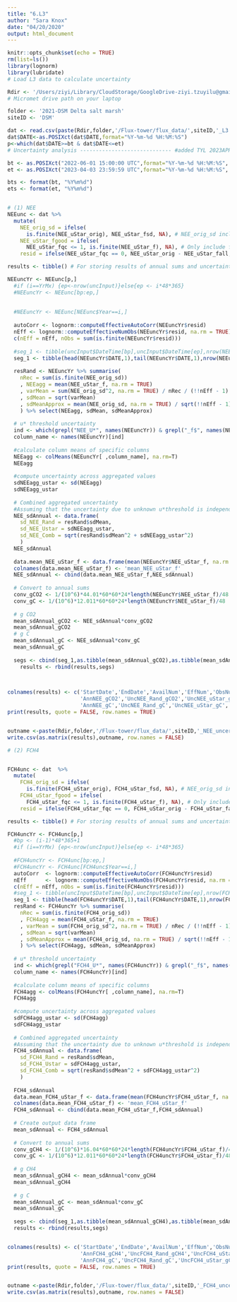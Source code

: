 ```yaml
---
title: "6.L3"
author: "Sara Knox"
date: "04/20/2020"
output: html_document
---
```


```r
knitr::opts_chunk$set(echo = TRUE)
rm(list=ls())
library(lognorm)
library(lubridate)
# Load L3 data to calculate uncertainty

Rdir <- '/Users/ziyi/Library/CloudStorage/GoogleDrive-ziyi.tzuyilu@gmail.com/.shortcut-targets-by-id/1txCh9lZ7VGCujXGvBaJCMVnuxT-65q4K/Micromet Lab/Projects/' 
# Micromet drive path on your laptop

folder <- '2021-DSM Delta salt marsh'
siteID <- 'DSM'

dat <- read.csv(paste(Rdir,folder,'/Flux-tower/flux_data/',siteID,'_L3.csv',sep=''))
dat$DATE<-as.POSIXct(dat$DATE,format="%Y-%m-%d %H:%M:%S")
p<-which(dat$DATE>=bt & dat$DATE<=et)
# Uncertainty analysis ----------------------------- #added TYL 2023APR28

bt <- as.POSIXct("2022-06-01 15:00:00 UTC",format="%Y-%m-%d %H:%M:%S", tz = "America/Vancouver")# begin time
et <- as.POSIXct("2023-04-03 23:59:59 UTC",format="%Y-%m-%d %H:%M:%S", tz = "America/Vancouver") # end time

bts <- format(bt, "%Y%m%d")
ets <- format(et, "%Y%m%d")


# (1) NEE
NEEunc <- dat %>% 
  mutate(
    NEE_orig_sd = ifelse(
      is.finite(NEE_uStar_orig), NEE_uStar_fsd, NA), # NEE_orig_sd includes NEE_uStar_fsd only for measured values
    NEE_uStar_fgood = ifelse(
      NEE_uStar_fqc <= 1, is.finite(NEE_uStar_f), NA), # Only include filled values for the most reliable gap-filled observations. Note that is.finite() shouldn't be used here.
    resid = ifelse(NEE_uStar_fqc == 0, NEE_uStar_orig - NEE_uStar_fall, NA)) # quantify the error terms, i.e. model-data residuals (only using observations and exclude also

results <- tibble() # For storing results of annual sums and uncertainties

NEEuncYr <- NEEunc[p,]
  #if (i==YrMx) {ep<-nrow(uncInput)}else{ep <- i*48*365}
  #NEEuncYr <- NEEunc[bp:ep,]
  
  
  #NEEuncYr <- NEEunc[NEEunc$Year==i,]
  
  autoCorr <- lognorm::computeEffectiveAutoCorr(NEEuncYr$resid)
  nEff <- lognorm::computeEffectiveNumObs(NEEuncYr$resid, na.rm = TRUE)
  c(nEff = nEff, nObs = sum(is.finite(NEEuncYr$resid))) 
  
  #seg_1 <- tibble(uncInput$DateTime[bp],uncInput$DateTime[ep],nrow(NEEuncYr),nEff,sum(is.finite(NEEuncYr$resid)))
  seg_1 <- tibble(head(NEEuncYr$DATE,1),tail(NEEuncYr$DATE,1),nrow(NEEuncYr),nEff,sum(is.finite(NEEuncYr$resid)))
  
  resRand <- NEEuncYr %>% summarise(
    nRec = sum(is.finite(NEE_orig_sd))
    , NEEagg = mean(NEE_uStar_f, na.rm = TRUE)
    , varMean = sum(NEE_orig_sd^2, na.rm = TRUE) / nRec / (!!nEff - 1)
    , sdMean = sqrt(varMean) 
    , sdMeanApprox = mean(NEE_orig_sd, na.rm = TRUE) / sqrt(!!nEff - 1)
    ) %>% select(NEEagg, sdMean, sdMeanApprox)
  
  # u* threshold uncertainty
  ind <- which(grepl("NEE_U*", names(NEEuncYr)) & grepl("_f$", names(NEEuncYr)))
  column_name <- names(NEEuncYr)[ind] 
  
  #calculate column means of specific columns
  NEEagg <- colMeans(NEEuncYr[ ,column_name], na.rm=T)
  NEEagg
  
  #compute uncertainty across aggregated values
  sdNEEagg_ustar <- sd(NEEagg)
  sdNEEagg_ustar
  
  # Combined aggregated uncertainty
  #Assuming that the uncertainty due to unknown u*threshold is independent from the random uncertainty, the variances add.
  NEE_sdAnnual <- data.frame(
    sd_NEE_Rand = resRand$sdMean,
    sd_NEE_Ustar = sdNEEagg_ustar,
    sd_NEE_Comb = sqrt(resRand$sdMean^2 + sdNEEagg_ustar^2) 
    )
  NEE_sdAnnual
  
  data.mean_NEE_uStar_f <- data.frame(mean(NEEuncYr$NEE_uStar_f, na.rm = TRUE))
  colnames(data.mean_NEE_uStar_f) <- 'mean_NEE_uStar_f'
  NEE_sdAnnual <- cbind(data.mean_NEE_uStar_f,NEE_sdAnnual)
  
  # Convert to annual sums
  conv_gCO2 <- 1/(10^6)*44.01*60*60*24*length(NEEuncYr$NEE_uStar_f)/48 # Converts umol to mol, mol to gCO2, x seconds in a year
  conv_gC <- 1/(10^6)*12.011*60*60*24*length(NEEuncYr$NEE_uStar_f)/48  # Converts umol to mol, mol to gC,   x seconds in a year
  
  # g CO2
  mean_sdAnnual_gCO2 <- NEE_sdAnnual*conv_gCO2
  mean_sdAnnual_gCO2
  # g C
  mean_sdAnnual_gC <- NEE_sdAnnual*conv_gC
  mean_sdAnnual_gC
  
  segs <- cbind(seg_1,as.tibble(mean_sdAnnual_gCO2),as.tibble(mean_sdAnnual_gC))
    results <- rbind(results,segs)
    


colnames(results) <- c('StartDate','EndDate','AvailNum','EffNum','ObsNum',
                       'AnnNEE_gCO2','UncNEE_Rand_gCO2','UncNEE_uStar_gCO2','UncNEE_Comb_gCO2',
                       'AnnNEE_gC','UncNEE_Rand_gC','UncNEE_uStar_gC','UncNEE_Comb_gC')
print(results, quote = FALSE, row.names = TRUE)


outname <-paste(Rdir,folder,'/Flux-tower/flux_data/',siteID,'_NEE_uncertainty_',bts,'-',ets,'.csv',sep="")
write.csv(as.matrix(results),outname, row.names = FALSE)

# (2) FCH4


FCH4unc <- dat  %>% 
  mutate(
    FCH4_orig_sd = ifelse(
      is.finite(FCH4_uStar_orig), FCH4_uStar_fsd, NA), # NEE_orig_sd includes NEE_uStar_fsd only for measured values
    FCH4_uStar_fgood = ifelse(
      FCH4_uStar_fqc <= 1, is.finite(FCH4_uStar_f), NA), # Only include filled values for the most reliable gap-filled observations. Note that is.finite() shouldn't be used here.
    resid = ifelse(FCH4_uStar_fqc == 0, FCH4_uStar_orig - FCH4_uStar_fall, NA)) # quantify the error terms, i.e. model-data residuals (only using observations and exclude also

results <- tibble() # For storing results of annual sums and uncertainties

FCH4uncYr <- FCH4unc[p,]
  #bp <- (i-1)*48*365+1
  #if (i==YrMx) {ep<-nrow(uncInput)}else{ep <- i*48*365}
  
  #FCH4uncYr <- FCH4unc[bp:ep,]
  #FCH4uncYr <- FCH4unc[FCH4unc$Year==i,]
  autoCorr  <- lognorm::computeEffectiveAutoCorr(FCH4uncYr$resid)
  nEff      <- lognorm::computeEffectiveNumObs(FCH4uncYr$resid, na.rm = TRUE)
  c(nEff = nEff, nObs = sum(is.finite(FCH4uncYr$resid)))
  #seg_1 <- tibble(uncInput$DateTime[bp],uncInput$DateTime[ep],nrow(FCH4uncYr),nEff,sum(is.finite(FCH4uncYr$resid)))
  seg_1 <- tibble(head(FCH4uncYr$DATE,1),tail(FCH4uncYr$DATE,1),nrow(FCH4uncYr),nEff,sum(is.finite(FCH4uncYr$resid)))
  resRand <- FCH4uncYr %>% summarise(
    nRec = sum(is.finite(FCH4_orig_sd))
    , FCH4agg = mean(FCH4_uStar_f, na.rm = TRUE)
    , varMean = sum(FCH4_orig_sd^2, na.rm = TRUE) / nRec / (!!nEff - 1)
    , sdMean = sqrt(varMean) 
    , sdMeanApprox = mean(FCH4_orig_sd, na.rm = TRUE) / sqrt(!!nEff - 1)
    ) %>% select(FCH4agg, sdMean, sdMeanApprox)
  
  # u* threshold uncertainty
  ind <- which(grepl("FCH4_U*", names(FCH4uncYr)) & grepl("_f$", names(FCH4uncYr)))
  column_name <- names(FCH4uncYr)[ind] 
  
  #calculate column means of specific columns
  FCH4agg <- colMeans(FCH4uncYr[ ,column_name], na.rm=T)
  FCH4agg
  
  #compute uncertainty across aggregated values
  sdFCH4agg_ustar <- sd(FCH4agg)
  sdFCH4agg_ustar
  
  # Combined aggregated uncertainty
  #Assuming that the uncertainty due to unknown u*threshold is independent from the random uncertainty, the variances add.
  FCH4_sdAnnual <- data.frame(
    sd_FCH4_Rand = resRand$sdMean,
    sd_FCH4_Ustar = sdFCH4agg_ustar,
    sd_FCH4_Comb = sqrt(resRand$sdMean^2 + sdFCH4agg_ustar^2) 
    )
  
  FCH4_sdAnnual
  data.mean_FCH4_uStar_f <- data.frame(mean(FCH4uncYr$FCH4_uStar_f, na.rm = TRUE))
  colnames(data.mean_FCH4_uStar_f) <- 'mean_FCH4_uStar_f'
  FCH4_sdAnnual <- cbind(data.mean_FCH4_uStar_f,FCH4_sdAnnual)
  
  # Create output data frame
  mean_sdAnnual <- FCH4_sdAnnual
  
  # Convert to annual sums
  conv_gCH4 <- 1/(10^6)*16.04*60*60*24*length(FCH4uncYr$FCH4_uStar_f)/48 # Converts umol to mol, mol to mgCH4, x seconds in a year
  conv_gC <- 1/(10^6)*12.011*60*60*24*length(FCH4uncYr$FCH4_uStar_f)/48  # Converts umol to mol, mol to mgC,   x seconds in a year
  
  # g CH4
  mean_sdAnnual_gCH4 <- mean_sdAnnual*conv_gCH4
  mean_sdAnnual_gCH4
  
  # g C
  mean_sdAnnual_gC <- mean_sdAnnual*conv_gC
  mean_sdAnnual_gC
  
  segs <- cbind(seg_1,as.tibble(mean_sdAnnual_gCH4),as.tibble(mean_sdAnnual_gC))
  results <- rbind(results,segs)


colnames(results) <- c('StartDate','EndDate','AvailNum','EffNum','ObsNum',
                       'AnnFCH4_gCH4','UncFCH4_Rand_gCH4','UncFCH4_uStar_gCH4','UncFCH4_Comb_gCH4',
                       'AnnFCH4_gC','UncFCH4_Rand_gC','UncFCH4_uStar_gC','UncFCH4_Comb_gC')
print(results, quote = FALSE, row.names = TRUE)


outname <-paste(Rdir,folder,'/Flux-tower/flux_data/',siteID,'_FCH4_uncertainty_',bts,'-',ets,'.csv',sep="")
write.csv(as.matrix(results),outname, row.names = FALSE)

```